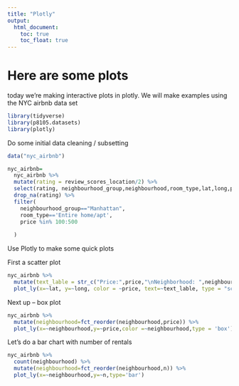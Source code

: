 ```yaml
---
title: "Plotly"
output: 
  html_document:
    toc: true
    toc_float: true
---
```


# Here are some plots

today we're making interactive plots in plotly. We will make examples using the NYC airbnb data set 

```r
library(tidyverse)
library(p8105.datasets)
library(plotly)
```

Do some initial data cleaning / subsetting 

```r
data("nyc_airbnb")

nyc_airbnb=
  nyc_airbnb %>% 
  mutate(rating = review_scores_location/2) %>% 
  select(rating, neighbourhood_group,neighbourhood,room_type,lat,long,price) %>% 
  drop_na(rating) %>% 
  filter(
    neighbourhood_group=="Manhattan",
    room_type=='Entire home/apt',
    price %in% 100:500
    
  )
```

Use Plotly to make some quick plots

First a scatter plot

```r
nyc_airbnb %>% 
  mutate(text_lable = str_c("Price:",price,"\nNeighborhood: ",neighbourhood)) %>% 
  plot_ly(x=~lat, y=~long, color = ~price, text=~text_lable, type = "scatter", mode= "markers", alpha = .5)
```

Next up -- box plot

```r
nyc_airbnb %>% 
  mutate(neighbourhood=fct_reorder(neighbourhood,price)) %>% 
  plot_ly(x=~neighbourhood,y=~price,color =~neighbourhood,type = 'box')
```

Let's do a bar chart with number of rentals

```r
nyc_airbnb %>% 
  count(neighbourhood) %>% 
  mutate(neighbourhood=fct_reorder(neighbourhood,n)) %>% 
  plot_ly(x=~neighbourhood,y=~n,type='bar')
```





